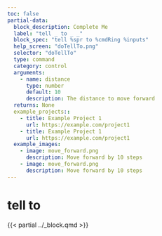 ```yaml
---
toc: false
partial-data:
  block_description: Complete Me
  label: "tell _ to _ _"
  block_spec: "tell %spr to %cmdRing %inputs"
  help_screen: "doTellTo.png"
  selector: "doTellTo"
  type: command
  category: control
  arguments:
    - name: distance
      type: number
      default: 10
      description: The distance to move forward
  returns: None
  example_projects::
    - title: Example Project 1
      url: https://example.com/project1
    - title: Example Project 1
      url: https://example.com/project1
  example_images:
    - image: move_forward.png
      description: Move forward by 10 steps
    - image: move_forward.png
      description: Move forward by 10 steps
---
```


# tell  to  {.unnumbered}

{{< partial ../_block.qmd >}}
